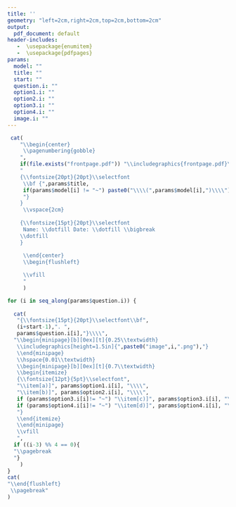 ---
title: ''
geometry: "left=2cm,right=2cm,top=2cm,bottom=2cm"
output:
  pdf_document: default
header-includes:
   -  \usepackage{enumitem}
   -  \usepackage{pdfpages}
params:
  model: ""
  title: ""
  start: ""
  question.i: ""
  option1.i: ""
  option2.i: ""
  option3.i: ""
  option4.i: ""
  image.i: ""
---

```{r echo=FALSE, results='asis'}
 cat(
    "\\begin{center}
     \\pagenumbering{gobble}
    ",
    if(file.exists("frontpage.pdf")) "\\includegraphics{frontpage.pdf}\\pagebreak",
    "
    {\\fontsize{20pt}{20pt}\\selectfont
     \\bf {",params$title,
     if(params$model[i] != "~") paste0("\\\\(",params$model[i],")\\\\"),
     "}
    }
     \\vspace{2cm}
     
    {\\fontsize{15pt}{20pt}\\selectfont
     Name: \\dotfill Date: \\dotfill \\bigbreak
    \\dotfill
    }
    
     \\end{center}
     \\begin{flushleft}

     \\vfill
     "
     )

for (i in seq_along(params$question.i)) {
  
  cat(
   "{\\fontsize{15pt}{20pt}\\selectfont\\bf",
   (i+start-1),". ",
   params$question.i[i],"}\\\\",
  "\\begin{minipage}[b][0ex][t]{0.25\\textwidth}
   \\includegraphics[height=1.5in]{",paste0("image",i,".png"),"}
   \\end{minipage}
   \\hspace{0.01\\textwidth}
   \\begin{minipage}[b][0ex][t]{0.7\\textwidth}
   \\begin{itemize}
   {\\fontsize{12pt}{5pt}\\selectfont",
   "\\item[a)]", params$option1.i[i], "\\\\",
   "\\item[b)]", params$option2.i[i], "\\\\",
   if (params$option3.i[i]!= "~") "\\item[c)]", params$option3.i[i], "\\\\",
   if (params$option4.i[i]!= "~") "\\item[d)]", params$option4.i[i], "\\\\",
   "}
   \\end{itemize}
   \\end{minipage}
   \\vfill
   ",
  if ((i-3) %% 4 == 0){
  "\\pagebreak
  "}
    )
}
cat(
"\\end{flushleft}
 \\pagebreak"
)
```




